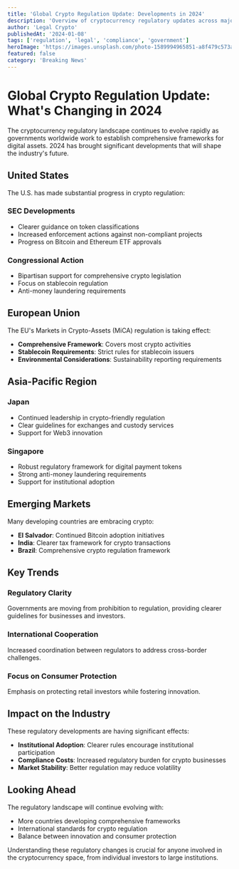 ```yaml
---
title: 'Global Crypto Regulation Update: Developments in 2024'
description: 'Overview of cryptocurrency regulatory updates across major jurisdictions and their implications for the industry.'
author: 'Legal Crypto'
publishedAt: '2024-01-08'
tags: ['regulation', 'legal', 'compliance', 'government']
heroImage: 'https://images.unsplash.com/photo-1589994965851-a8f479c573a9?w=800&h=400&fit=crop'
featured: false
category: 'Breaking News'
---
```


# Global Crypto Regulation Update: What's Changing in 2024

The cryptocurrency regulatory landscape continues to evolve rapidly as governments worldwide work to establish comprehensive frameworks for digital assets. 2024 has brought significant developments that will shape the industry's future.

## United States

The U.S. has made substantial progress in crypto regulation:

### SEC Developments

- Clearer guidance on token classifications
- Increased enforcement actions against non-compliant projects
- Progress on Bitcoin and Ethereum ETF approvals

### Congressional Action

- Bipartisan support for comprehensive crypto legislation
- Focus on stablecoin regulation
- Anti-money laundering requirements

## European Union

The EU's Markets in Crypto-Assets (MiCA) regulation is taking effect:

- **Comprehensive Framework**: Covers most crypto activities
- **Stablecoin Requirements**: Strict rules for stablecoin issuers
- **Environmental Considerations**: Sustainability reporting requirements

## Asia-Pacific Region

### Japan

- Continued leadership in crypto-friendly regulation
- Clear guidelines for exchanges and custody services
- Support for Web3 innovation

### Singapore

- Robust regulatory framework for digital payment tokens
- Strong anti-money laundering requirements
- Support for institutional adoption

## Emerging Markets

Many developing countries are embracing crypto:

- **El Salvador**: Continued Bitcoin adoption initiatives
- **India**: Clearer tax framework for crypto transactions
- **Brazil**: Comprehensive crypto regulation framework

## Key Trends

### Regulatory Clarity

Governments are moving from prohibition to regulation, providing clearer guidelines for businesses and investors.

### International Cooperation

Increased coordination between regulators to address cross-border challenges.

### Focus on Consumer Protection

Emphasis on protecting retail investors while fostering innovation.

## Impact on the Industry

These regulatory developments are having significant effects:

- **Institutional Adoption**: Clearer rules encourage institutional participation
- **Compliance Costs**: Increased regulatory burden for crypto businesses
- **Market Stability**: Better regulation may reduce volatility

## Looking Ahead

The regulatory landscape will continue evolving with:

- More countries developing comprehensive frameworks
- International standards for crypto regulation
- Balance between innovation and consumer protection

Understanding these regulatory changes is crucial for anyone involved in the cryptocurrency space, from individual investors to large institutions.

